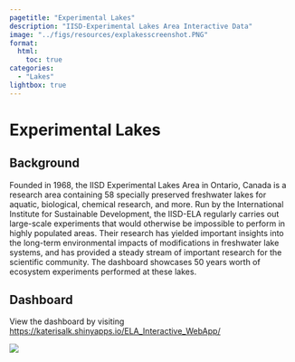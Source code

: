 ```yaml
---
pagetitle: "Experimental Lakes"
description: "IISD-Experimental Lakes Area Interactive Data"
image: "../figs/resources/explakesscreenshot.PNG"
format: 
  html: 
    toc: true
categories: 
  - "Lakes"
lightbox: true
---
```


# Experimental Lakes {.unnumbered}

## Background

Founded in 1968, the IISD Experimental Lakes Area in Ontario, Canada is a research area containing 58 specially preserved freshwater lakes for aquatic, biological, chemical research, and more. Run by the International Institute for Sustainable Development, the IISD-ELA regularly carries out large-scale experiments that would otherwise be impossible to perform in highly populated areas. Their research has yielded important insights into the long-term environmental impacts of modifications in freshwater lake systems, and has provided a steady stream of important research for the scientific community. The dashboard showcases 50 years worth of ecosystem experiments performed at these lakes.

## Dashboard

View the dashboard by visiting [https://katerisalk.shinyapps.io/ELA_Interactive_WebApp/](https://katerisalk.shinyapps.io/ELA_Interactive_WebApp/){target="_blank"}

![](../figs/resources/explakesscreenshot.PNG)